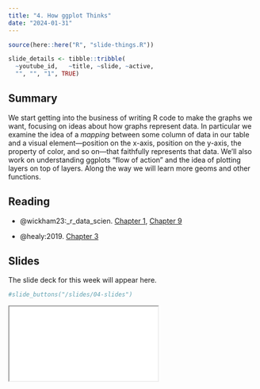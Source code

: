 ```yaml
---
title: "4. How ggplot Thinks"
date: "2024-01-31"
---
```


```r
source(here::here("R", "slide-things.R"))

slide_details <- tibble::tribble(
  ~youtube_id,   ~title, ~slide, ~active,
  "", "", "1", TRUE)

```

## Summary

We start getting into the business of writing R code to make the graphs we want, focusing on ideas about how graphs represent data. In particular we examine the idea of a _mapping_ between some column of data in our table and a visual element---position on the x-axis, position on the y-axis, the property of color, and so on---that faithfully represents that data. We'll also work on understanding ggplots "flow of action" and the idea of plotting layers on top of layers. Along the way we will learn more geoms and other functions.

## Reading

- @wickham23:_r_data_scien. [Chapter 1](https://r4ds.hadley.nz/data-visualize), [Chapter 9](https://r4ds.hadley.nz/layers)

- @healy:2019. [Chapter 3](https://socviz.co/makeplot.html#makeplot)


## Slides

The slide deck for this week will appear here. 

```r
#slide_buttons("/slides/04-slides")
```

<div>
```{=html}
<iframe class="slide-deck" src="/slides/04-slides.html"></iframe>
```
</div>

